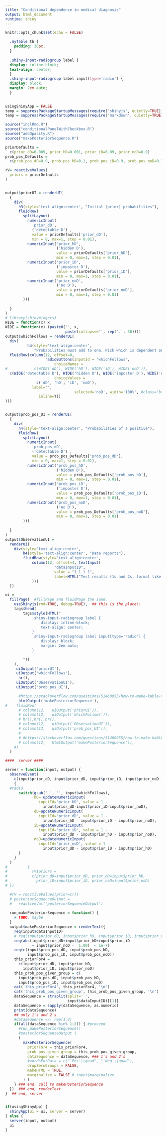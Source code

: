 ```yaml
---
title: "Conditional dependence in medical diagnosis"
output: html_document
runtime: shiny
---
```


<!-- 
To Deploy: 
Click Run document, then in upper right: "Republish"
Or, 
rsconnect::deployApp(appFiles = 
c('simplebayesdecision-fancy.Rmd', 'inclRmd.R',
'conditionalPanelWithCheckbox.R','addOpacity.R',
'simplebayesdecision-info.Rmd', "simplebayesdecision.R" 
, "gerdPlot.R" 
, "gerdPlot2.R"  )) 
-->

```r
knitr::opts_chunk$set(echo = FALSE)
```

```css
  .myTable th {
    padding: 30px;
  }
  
  .shiny-input-radiogroup label {
  display: inline-block;
  text-align: center;
  }
  .shiny-input-radiogroup label input[type='radio'] {
  display: block;
  margin: 2em auto;
  }
  
```
  
```r
usingShinyApp = FALSE
temp = suppressPackageStartupMessages(require('shinyjs', quietly=TRUE))
temp = suppressPackageStartupMessages(require('markdown', quietly=TRUE))

source("inclRmd.R")
source("conditionalPanelWithCheckbox.R")
source("addOpacity.R")
source("makePosteriorSequence.R")


```

```r
priorDefaults = 
  c(prior_dD=0.009, prior_hD=0.001, prior_iD=0.09, prior_noD=0.9)
prob_pos_Defaults = 
  c(prob_pos_dD=0.9, prob_pos_hD=0.1, prob_pos_iD=0.9, prob_pos_noD=0.1)

rV= reactiveValues(
  priors = priorDefaults
)  


output$priorUI = renderUI(
  {
    div(
      h3(style='text-align:center', "Initial (prior) probabilities"),
      fluidRow(
        splitLayout(
          numericInput(
            'prior_dD',
            ('detectable D') ,
            value = priorDefaults['prior_dD'],
            min = 0, max=1, step = 0.01),
          numericInput('prior_hD',
                       ('hidden D'),
                       value = priorDefaults['prior_hD'],
                       min = 0, max=1, step = 0.01),
          numericInput('prior_iD',
                       ('imposter D'),
                       value = priorDefaults['prior_iD'],
                       min = 0, max=1, step = 0.01),
          numericInput('prior_noD',  
                       ('no D'),
                       value = priorDefaults['prior_noD'],
                       min = 0, max=1, step = 0.01)
        )))
    
  }
)
# library(shinyWidgets)
WIDE = function(x) x
WIDE = function(x) (paste0('', x, 
                           paste(collapse='', rep('.', 30))))
output$whichFollows = renderUI(
  div(
          h4(style='text-align:center', 
             "Probabilities must add to one. Pick which is dependent on the other three."),
  fluidRow(column(12, offset=0,
                  radioButtons(inputId = 'whichFollows', 
                      choiceNames = 
#            c(WIDE('dD'), WIDE('hD'), WIDE('iD'), WIDE('noD')), 
  c(WIDE('detectable D'), WIDE('hidden D'), WIDE('imposter D'), WIDE('no Disease')),
                      choiceValues = 
              c('dD', 'hD', 'iD', 'noD'),
            label='',
                               selected='noD', width='100%', #class='btn-block',
               inline=T))
)))


output$prob_pos_UI = renderUI(
  {
    div(
      h4(style='text-align:center', "Probabilities of a positive"),
      fluidRow(
        splitLayout(
          numericInput(
            'prob_pos_dD',
            ('detectable D') ,
            value = prob_pos_Defaults['prob_pos_dD'],
            min = 0, max=1, step = 0.01),
          numericInput('prob_pos_hD',
                       ('hidden D'),
                       value = prob_pos_Defaults['prob_pos_hD'],
                       min = 0, max=1, step = 0.01),
          numericInput('prob_pos_iD',
                       ('imposter D'),
                       value = prob_pos_Defaults['prob_pos_iD'],
                       min = 0, max=1, step = 0.01),
          numericInput('prob_pos_noD',  
                       ('no D'),
                       value = prob_pos_Defaults['prob_pos_noD'],
                       min = 0, max=1, step = 0.01)
        )))
    
  }
)
output$ObservationUI = 
  renderUI(
    div(style='text-align:center',
        h4(style='text-align:center', "Data reports"),
        fluidRow(style='text-align:center',
            column(12, offset=4, textInput(
                      "dataInputID",
                      value = "1 1 1 1",
                      label=HTML("Test results (1s and 2s, format like 1 2 1 2)"),
            )))
  ))
```

```r

ui = 
  fillPage(  #fillPage and fluidPage the same.
    useShinyjs(rmd=TRUE, debug=TRUE),  ## this is the place!!
    tags$head(
        tags$style(HTML("
            .shiny-input-radiogroup label {
                display: inline-block;
                text-align: center;
            }
            .shiny-input-radiogroup label input[type='radio'] {
                display: block;
                margin: 2em auto;
            }

        "))
    ),
     uiOutput('priorUI'), 
     uiOutput('whichFollows'),
      hr(),
     uiOutput('ObservationUI'), 
     uiOutput('prob_pos_UI'), 

      #https://stackoverflow.com/questions/51460955/how-to-make-kable-table-reactive-in-shiny-app-shiny-kable
      htmlOutput('makePosteriorSequence'),
#    fluidRow(
      # column(12,   uiOutput('priorUI')), 
      # column(12,   uiOutput('whichFollows')),
      # hr(),br(),br(),
      # column(12,   uiOutput('ObservationUI')), 
      # column(12,   uiOutput('prob_pos_UI')), 
      # 
      # #https://stackoverflow.com/questions/51460955/how-to-make-kable-table-reactive-in-shiny-app-shiny-kable
      # column(12,   htmlOutput('makePosteriorSequence')),
    #)
  )

```

```r
####  server ####

server = function(input, output) {
  observeEvent( 
    c(input$prior_dD, input$prior_dD, input$prior_iD, input$prior_noD ),
    {
  #radio
      switch(gsub('_', '', input$whichFollows),
             hD= updateNumericInput(
               inputId='prior_hD', value = 1 - 
                 input$prior_dD-input$prior_iD-input$prior_noD),
             dD=updateNumericInput(
               inputId='prior_dD', value = 1 - 
                 input$prior_hD - input$prior_iD - input$prior_noD),
             iD=updateNumericInput(
               inputId='prior_iD', value = 1 - 
                 input$prior_dD - input$prior_hD - input$prior_noD),
             noD=updateNumericInput(
               inputId='prior_noD', value = 1 - 
                 input$prior_dD - input$prior_iD - input$prior_hD)
      )
    }
  )
#         {
#           rV$priors =
#           c(prior_dD=input$prior_dD, prior_hD=input$prior_hD,
#             prior_iD=input$prior_iD, prior_noD=input$prior_noD)
# })

  #rV = reactiveValues(prior=c())
  # posteriorSequenceOutput =
  #   reactiveVal('posteriorSequenceOutput')
  
  run_makePosteriorSequence = function() {
    # TODO, maybe
  }
  output$makePosteriorSequence = renderText({
    req(input$dataInputID)
    # req(input$prior_dD, input$prior_hD, input$prior_iD, input$prior_noD) ### causes it to break
    req(abs(input$prior_dD+input$prior_hD+input$prior_iD
            + input$prior_noD -  1.00)  < 1e-7)
    req(c(input$prob_pos_dD, input$prob_pos_hD, 
          input$prob_pos_iD, input$prob_pos_noD))
    this_priorFor4 = 
      c(input$prior_dD, input$prior_hD, 
        input$prior_iD, input$prior_noD)
    this_prob_pos_given_group = c(
      input$prob_pos_dD, input$prob_pos_hD, 
      input$prob_pos_iD, input$prob_pos_noD)
    cat('this_priorFor4', this_priorFor4, '\n')
    cat('this_prob_pos_given_group', this_prob_pos_given_group, '\n')
    dataSequence = strsplit(split=' ',
                            input$dataInputID)[[1]]
    dataSequence = sapply(dataSequence, as.numeric)
    print(dataSequence)
    ## only 1's and 2's
    #dataSequence <<- rep(1,4)
    if(all(dataSequence %in% 1:2)) { #proceed
      #run_makePosteriorSequence()
      #posteriorSequenceOutput ( 
      (
        makePosteriorSequence(
          priorFor4 = this_priorFor4,
          prob_pos_given_group = this_prob_pos_given_group,
          dataSequence = dataSequence, ### 1's and 2's
          #wordsForData = c("'Pos'\\quad", "'Neg'\\quad"),
          dropZeroGroups = FALSE,
          makeHTML = TRUE, 
          marginalize = FALSE # input$marginalize
        ) ) 
    } ### end, call to makePosteriorSequence
  })  ### end, renderText 
}  ## end, server


if(usingShinyApp) {
  shinyApp(ui = ui, server = server)
} else {
  server(input, output)
  ui
}


```

